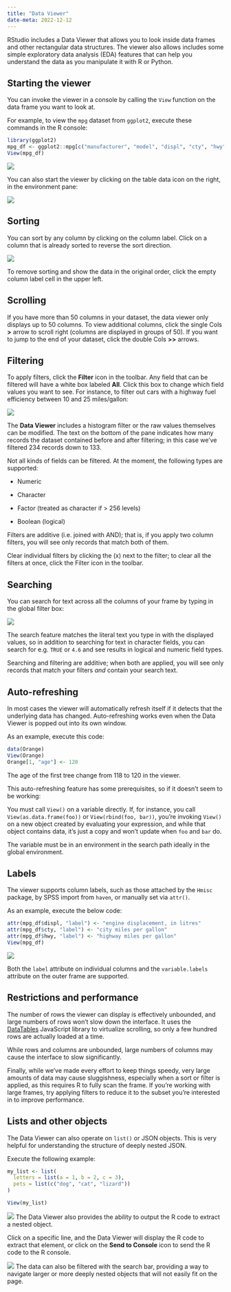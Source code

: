 ```yaml
---
title: "Data Viewer"
date-meta: 2022-12-12
---
```


RStudio includes a Data Viewer that allows you to look inside data frames and other rectangular data structures. The viewer also allows includes some simple exploratory data analysis (EDA) features that can help you understand the data as you manipulate it with R or Python.

## Starting the viewer

You can invoke the viewer in a console by calling the `View` function on the data frame you want to look at. 

For example, to view the `mpg` dataset from `ggplot2`, execute these commands in the R console:

``` r
library(ggplot2)
mpg_df <- ggplot2::mpg[c("manufacturer", "model", "displ", "cty", "hwy")]
View(mpg_df)
```

![](images/mpg_df-view.png){fig-alt="A datatable in the Data Viewer displaying 5 columns and 10 rows of the mpg_df dataset."}

You can also start the viewer by clicking on the table data icon on the right, in the environment pane:

![](images/mpg_df-object.png){fig-alt="The Environment pane, displaying the mpg_df and highlighting the button for opening the view tab"}

## Sorting

You can sort by any column by clicking on the column label. Click on a column that is already sorted to reverse the sort direction.

![](images/mpg_df-sort.png){fig-alt="A datatable in the Data Viewer displaying 5 columns and 10 rows of the mpg_df dataset, sorted by ascending displ"}

To remove sorting and show the data in the original order, click the empty column label cell in the upper left.

## Scrolling

If you have more than 50 columns in your dataset, the data viewer only displays up to 50 columns. To view additional columns, click the single Cols **>** arrow to scroll right (columns are displayed in groups of 50). If you want to jump to the end of your dataset, click the double Cols **>>** arrows.

## Filtering

To apply filters, click the **Filter** icon in the toolbar. Any field that can be filtered will have a white box labeled **All**. Click this box to change which field values you want to see. For instance, to filter out cars with a highway fuel efficiency between 10 and 25 miles/gallon:

![](images/mpg_df-filter.png){fig-alt="A datatable in the Data Viewer displaying 5 columns and 10 rows of the mpg_df dataset. The data is filtered to show values between 10 and 25 for hwy."}

The **Data Viewer** includes a histogram filter or the raw values themselves can be modified. The text on the bottom of the pane indicates how many records the dataset contained before and after filtering; in this case we've filtered 234 records down to 133.

Not all kinds of fields can be filtered. At the moment, the following types are supported:

-   Numeric

-   Character

-   Factor (treated as character if > 256 levels)

-   Boolean (logical)

Filters are additive (i.e. joined with AND); that is, if you apply two column filters, you will see only records that match both of them.

Clear individual filters by clicking the (x) next to the filter; to clear all the filters at once, click the Filter icon in the toolbar.

## Searching

You can search for text across all the columns of your frame by typing in the global filter box:

![](images/mpg_df-search.png){fig-alt="A datatable in the Data Viewer displaying 5 columns and 10 rows of the mpg_df dataset. The data is filtered down to rows that contain 'audi'."}

The search feature matches the literal text you type in with the displayed values, so in addition to searching for text in character fields, you can search for e.g. `TRUE` or `4.6` and see results in logical and numeric field types.

Searching and filtering are additive; when both are applied, you will see only records that match your filters _and_ contain your search text.

## Auto-refreshing

In most cases the viewer will automatically refresh itself if it detects that the underlying data has changed. Auto-refreshing works even when the Data Viewer is popped out into its own window. 

As an example, execute this code:

```r
data(Orange)
View(Orange)
Orange[1, "age"] <- 120
```

The age of the first tree change from 118 to 120 in the viewer.

This auto-refreshing feature has some prerequisites, so if it doesn't seem to be working:

You must call `View()` on a variable directly. If, for instance, you call `View(as.data.frame(foo))` or `View(rbind(foo, bar))`, you're invoking `View()` on a new object created by evaluating your expression, and while that object contains data, it's just a copy and won't update when `foo` and `bar` do.

The variable must be in an environment in the search path ideally in the global environment.

## Labels

The viewer supports column labels, such as those attached by the `Hmisc` package, by SPSS import from `haven`, or manually set via `attr()`. 

As an example, execute the below code:

```r
attr(mpg_df$displ, "label") <- "engine displacement, in litres"
attr(mpg_df$cty, "label") <- "city miles per gallon"
attr(mpg_df$hwy, "label") <- "highway miles per gallon"
View(mpg_df)
```

![](images/mpg_df-label.png){fig-alt="A datatable in the Data Viewer displaying 3 columns and 9 rows of the mpg_df dataset. The columns have labels below the column name."}

Both the `label` attribute on individual columns and the `variable.labels` attribute on the outer frame are supported.

## Restrictions and performance

The number of rows the viewer can display is effectively unbounded, and large numbers of rows won't slow down the interface. It uses the [DataTables](http://www.datatables.net/) JavaScript library to virtualize scrolling, so only a few hundred rows are actually loaded at a time.

While rows and columns are unbounded, large numbers of columns may cause the interface to slow significantly.

Finally, while we've made every effort to keep things speedy, very large amounts of data may cause sluggishness, especially when a sort or filter is applied, as this requires R to fully scan the frame. If you're working with large frames, try applying filters to reduce it to the subset you're interested in to improve performance.

## Lists and other objects

The Data Viewer can also operate on `list()` or JSON objects. This is very helpful for understanding the structure of deeply nested JSON.

Execute the following example:

```r
my_list <- list(
  letters = list(a = 1, b = 2, c = 3),
  pets = list(c("dog", "cat", "lizard"))
)

View(my_list)
```

![](images/list-view.png){fig-alt="A list in the Data Viewer, displaying the ability to open/close nested objects and filter the data."}
The Data Viewer also provides the ability to output the R code to extract a nested object.

Click on a specific line, and the Data Viewer will display the R code to extract that element, or click on the **Send to Console** icon to send the R code to the R console.

![](images/list-extract.png){fig-alt="A list in the Data Viewer, displaying the ability to open/close nested objects and filter the data."}
The data can also be filtered with the search bar, providing a way to navigate larger or more deeply nested objects that will not easily fit on the page.

